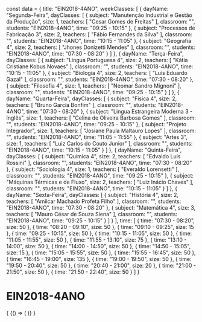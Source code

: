 const data = {
  title: "EIN2018-4ANO",
  weekClasses: [
    {
      dayName: "Segunda-Feira",
      dayClasses: [
        {
          subject: "Manutenção Industrial e Gestão da Produção",
          size: 1,
          teachers: [
            "Cesar Gomes de Freitas"
          ],
          classroom: "",
          students: "EIN2018-4ANO",
          time: "09:25 - 10:15"
        },
        {
          subject: "Processos de Fabricação 3",
          size: 2,
          teachers: [
            "Fábio Fernandes da Silva"
          ],
          classroom: "",
          students: "EIN2018-4ANO",
          time: "10:15 - 11:05"
        },
        {
          subject: "Geografia 4",
          size: 2,
          teachers: [
            "Jhones Donizetti Mendes"
          ],
          classroom: "",
          students: "EIN2018-4ANO",
          time: "07:30 - 08:20"
        }
      ]
    },
    {
      dayName: "Terça-Feira",
      dayClasses: [
        {
          subject: "Lingua Portuguesa 4",
          size: 2,
          teachers: [
            "Kátia Cristiane Kobus Novaes"
          ],
          classroom: "",
          students: "EIN2018-4ANO",
          time: "10:15 - 11:05"
        },
        {
          subject: "Biologia 4",
          size: 2,
          teachers: [
            "Luis Eduardo Gazal"
          ],
          classroom: "",
          students: "EIN2018-4ANO",
          time: "07:30 - 08:20"
        },
        {
          subject: "Filosofia 4",
          size: 1,
          teachers: [
            "Neomar Sandro Mignoni"
          ],
          classroom: "",
          students: "EIN2018-4ANO",
          time: "09:25 - 10:15"
        }
      ]
    },
    {
      dayName: "Quarta-Feira",
      dayClasses: [
        {
          subject: "Física 4",
          size: 2,
          teachers: [
            "Bruno Garcia Bonfim"
          ],
          classroom: "",
          students: "EIN2018-4ANO",
          time: "07:30 - 08:20"
        },
        {
          subject: "Lingua Estrangeira Moderna 3 - Inglês",
          size: 1,
          teachers: [
            "Celina de Oliveira Barbosa Gomes"
          ],
          classroom: "",
          students: "EIN2018-4ANO",
          time: "09:25 - 10:15"
        },
        {
          subject: "Projeto Integrador",
          size: 1,
          teachers: [
            "Josiane Paula Maltauro Lopes"
          ],
          classroom: "",
          students: "EIN2018-4ANO",
          time: "11:05 - 11:55"
        },
        {
          subject: "Artes 3",
          size: 1,
          teachers: [
            "Luiz Carlos do Couto Junior"
          ],
          classroom: "",
          students: "EIN2018-4ANO",
          time: "10:15 - 11:05"
        }
      ]
    },
    {
      dayName: "Quinta-Feira",
      dayClasses: [
        {
          subject: "Química 4",
          size: 2,
          teachers: [
            "Edvaldo Luis Rossini"
          ],
          classroom: "",
          students: "EIN2018-4ANO",
          time: "07:30 - 08:20"
        },
        {
          subject: "Sociologia 4",
          size: 1,
          teachers: [
            "Everaldo Lorensetti"
          ],
          classroom: "",
          students: "EIN2018-4ANO",
          time: "09:25 - 10:15"
        },
        {
          subject: "Máquinas Térmicas e de Fluxo",
          size: 2,
          teachers: [
            "Luiz Inácio Chaves"
          ],
          classroom: "",
          students: "EIN2018-4ANO",
          time: "10:15 - 11:05"
        }
      ]
    },
    {
      dayName: "Sexta-Feira",
      dayClasses: [
        {
          subject: "História 4",
          size: 2,
          teachers: [
            "Amilcar Machado Profeta Filho"
          ],
          classroom: "",
          students: "EIN2018-4ANO",
          time: "07:30 - 08:20"
        },
        {
          subject: "Matemática 4",
          size: 3,
          teachers: [
            "Mauro César de Souza Siena"
          ],
          classroom: "",
          students: "EIN2018-4ANO",
          time: "09:25 - 10:15"
        }
      ]
    }
  ],
  time: [
    {
      time: "07:30 - 08:20",
      size: 50
    },
    {
      time: "08:20 - 09:10",
      size: 50
    },
    {
      time: "09:10 - 09:25",
      size: 15
    },
    {
      time: "09:25 - 10:15",
      size: 50
    },
    {
      time: "10:15 - 11:05",
      size: 50
    },
    {
      time: "11:05 - 11:55",
      size: 50
    },
    {
      time: "11:55 - 13:10",
      size: 75
    },
    {
      time: "13:10 - 14:00",
      size: 50
    },
    {
      time: "14:00 - 14:50",
      size: 50
    },
    {
      time: "14:50 - 15:05",
      size: 15
    },
    {
      time: "15:05 - 15:55",
      size: 50
    },
    {
      time: "15:55 - 16:45",
      size: 50
    },
    {
      time: "16:45 - 19:00",
      size: 135
    },
    {
      time: "19:00 - 19:50",
      size: 50
    },
    {
      time: "19:50 - 20:40",
      size: 50
    },
    {
      time: "20:40 - 21:00",
      size: 20
    },
    {
      time: "21:00 - 21:50",
      size: 50
    },
    {
      time: "21:50 - 22:40",
      size: 50
    }
  ]
}

# EIN2018-4ANO

<div>
  {
    <BrowserOnly>
      {() => (
        <Grid
          title={data.title}
          weekClasses={data.weekClasses}
          time={data.time}
        />
      )}
    </BrowserOnly>
  }
</div>
